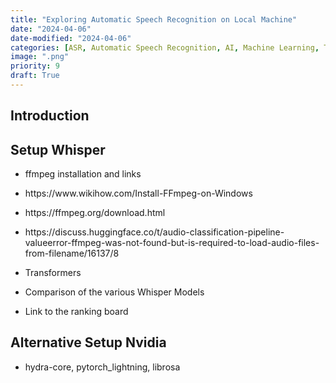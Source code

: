 ```yaml
---
title: "Exploring Automatic Speech Recognition on Local Machine"
date: "2024-04-06"
date-modified: "2024-04-06"
categories: [ASR, Automatic Speech Recognition, AI, Machine Learning, Transformer]
image: ".png"
priority: 9
draft: True
---
```


## Introduction


## Setup Whisper

- ffmpeg installation and links
- https://www.wikihow.com/Install-FFmpeg-on-Windows
- https://ffmpeg.org/download.html
- https://discuss.huggingface.co/t/audio-classification-pipeline-valueerror-ffmpeg-was-not-found-but-is-required-to-load-audio-files-from-filename/16137/8

- Transformers
- Comparison of the various Whisper Models
- Link to the ranking board

## Alternative Setup Nvidia

- hydra-core, pytorch_lightning, librosa 